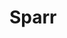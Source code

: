 
# Sparr
<ProjectDetails
  floatRight
  region="Iron Islands"
  house="House Sparr"
  type="Castle"
  status="Completed"
  warp="/warp sparr"
  projectLead="starcat98"
  dateStarted="2013-10-12T07:00:00+00:00"
  dateCompleted="2013-10-12T07:00:00+00:00"
/>
